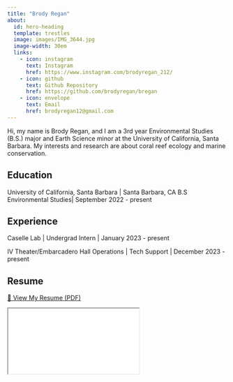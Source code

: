 ```yaml
---
title: "Brody Regan"
about:
  id: hero-heading
  template: trestles
  image: images/IMG_3644.jpg
  image-width: 30em
  links:
    - icon: instagram
      text: Instagram
      href: https://www.instagram.com/brodyregan_212/
    - icon: github
      text: Github Repository
      href: https://github.com/brodyregan/bregan
    - icon: envelope
      text: Email
      href: brodyregan12@gmail.com
---
```


::: {#hero-heading}
Hi, my name is Brody Regan, and I am a 3rd year Environmental Studies (B.S.) major and Earth Science minor at the University of California, Santa Barbara. My interests and research are about coral reef ecology and marine conservation.

## Education

University of California, Santa Barbara \| Santa Barbara, CA B.S Environmental Studies\| September 2022 - present

## Experience

Caselle Lab \| Undergrad Intern \| January 2023 - present

IV Theater/Embarcadero Hall Operations \| Tech Support \| December 2023 - present

## Resume

[📄 View My Resume (PDF)](Current Resume - Brody Regan.pdf){target="_blank"}

<iframe src="Current Resume - Brody Regan.pdf"></iframe>

:::


